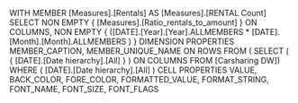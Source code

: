 WITH MEMBER [Measures].[Rentals] AS [Measures].[RENTAL Count]
SELECT NON EMPTY { [Measures].[Ratio_rentals_to_amount] } ON COLUMNS, NON EMPTY 
{ ([DATE].[Year].[Year].ALLMEMBERS * [DATE].[Month].[Month].ALLMEMBERS ) } 
DIMENSION PROPERTIES MEMBER_CAPTION, MEMBER_UNIQUE_NAME ON ROWS FROM ( SELECT ( { [DATE].[Date hierarchy].[All] } ) ON COLUMNS FROM [Carsharing DW]) WHERE ( [DATE].[Date hierarchy].[All] ) CELL PROPERTIES VALUE, BACK_COLOR, FORE_COLOR, FORMATTED_VALUE, FORMAT_STRING, FONT_NAME, FONT_SIZE, FONT_FLAGS
